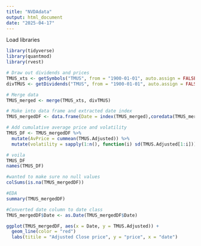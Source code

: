 ```yaml
---
title: "NVDAdata"
output: html_document
date: "2025-04-17"
---
```


Load libraries
```r
library(tidyverse)
library(quantmod)
library(rvest)
```


```r
# Draw out dividends and prices
TMUS_xts <- getSymbols("TMUS", from = "1900-01-01", auto.assign = FALSE)
divTMUS <- getDividends("TMUS", from = "1900-01-01", auto.assign = FALSE)

# Merge data
TMUS_merged <- merge(TMUS_xts, divTMUS)

# Make into data frame and extracted date index
TMUS_mergedDF <- data.frame(Date = index(TMUS_merged),coredata(TMUS_merged) )

# Add cumulative average price and volatility 
TMUS_DF <- TMUS_mergedDF %>%
  mutate(AvPrice = cummean(TMUS.Adjusted)) %>% 
  mutate(volatility = sapply(1:n(), function(i) sd(TMUS.Adjusted[1:i])))

# voila
TMUS_DF
names(TMUS_DF)
```

```r
#wanted to make sure no null values
colSums(is.na(TMUS_mergedDF))

#EDA
summary(TMUS_mergedDF)

#Converted date column to date class
TMUS_mergedDF$Date <- as.Date(TMUS_mergedDF$Date)

ggplot(TMUS_mergedDF, aes(x = Date, y = TMUS.Adjusted)) +
  geom_line(color = "red")
  labs(titile = "Adjusted Close price", y = "price", x = "date")
```

